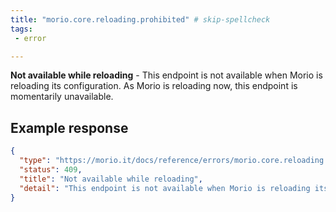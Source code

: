 ```yaml
---
title: "morio.core.reloading.prohibited" # skip-spellcheck
tags:
 - error

---
```

<!-- MORIO_AUTO_GENERATED_CONTENT_STARTS - Manual changes made below will be overwritten skip-spellcheck -->
__Not available while reloading__ - This endpoint is not available when Morio is reloading its configuration. As Morio is reloading now, this endpoint is momentarily unavailable.
<!-- MORIO_AUTO_GENERATED_CONTENT_ENDS - Manual changes made above will be overwritten skip-spellcheck -->


<!-- MORIO_AUTO_GENERATED_CONTENT_STARTS - Manual changes made below will be overwritten skip-spellcheck -->
## Example response

```json
{
  "type": "https://morio.it/docs/reference/errors/morio.core.reloading.prohibited",
  "status": 409,
  "title": "Not available while reloading",
  "detail": "This endpoint is not available when Morio is reloading its configuration. As Morio is reloading now, this endpoint is momentarily unavailable."
}
```
<!-- MORIO_AUTO_GENERATED_CONTENT_ENDS - Manual changes made above will be overwritten skip-spellcheck -->
